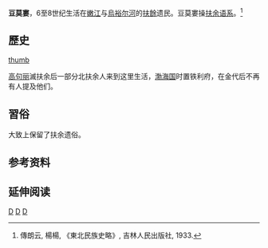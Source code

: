 {{中国东北历史|隐藏=1}}

'''豆莫婁'''，6至8世纪生活在[[嫩江|嫩江]]与[[烏裕尔河|烏裕尔河]]的[[扶餘|扶餘]]遗民。豆莫婁操[[扶余语系|扶余语系]]。<ref>傳朗云, 楊楊, 《東北民族史略》, 吉林人民出版社, 1933.</ref>

== 歷史 ==
[[文件:Map_of_The_east_barbarian_3.png|thumb]]

[[高句丽|高句丽]]滅扶余后一部分北扶余人来到这里生活，[[渤海国|渤海国]]时置铁利府，在金代后不再有人提及他们。

== 習俗 ==

大致上保留了扶余遗俗{{cn}}。

== 参考资料 ==
<references/>

== 延伸阅读 ==
{{Wikisource further reading}}

[[Category:东北历史|D]]
[[Category:吉林历史|D]]
[[Category:中國古代民族與國家|D]]